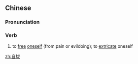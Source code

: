 ==Chinese==
{{zh-forms}}

===Pronunciation===
{{zh-pron
|m=zìbá
|c=zi6 bat6
|mn=qz:chīr-poa̍t/tw,xm,zz:chū-poa̍t
|cat=v
}}

===Verb===
{{zh-verb}}

# to [[free]] [[oneself]] (from pain or evildoing); to [[extricate]] oneself

[[zh:自拔]]